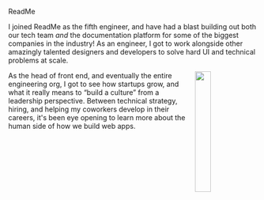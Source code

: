 <Theme
  text="#ffffff"
  links="#ffffff"
  matte="#01204a"
  matte-pop="rgb(0 0 0 / 10%)"
  matte-hover="rgba(255 255 255 / 5%)"
/>
<ProjectHeader>ReadMe</ProjectHeader>

I joined ReadMe as the fifth engineer, and have had a blast building out both our tech team *and* the documentation platform for some of the biggest companies in the industry! As an engineer, I got to work alongside other amazingly talented designers and developers to solve hard UI and technical problems at scale.

<a href="http://readme.io" target="_blank"><img width="25%" align="right" src="http://rgd2.co/next/portfolio/readme/readme-brandmark-white.svg" loading="lazy" /></a>

As the head of front end, and eventually the entire engineering org, I got to see how startups grow, and what it really means to “build a culture” from a leadership perspective. Between technical strategy, hiring, and helping my coworkers develop in their careers, it's been eye opening to learn more about the human side of how we build web apps.